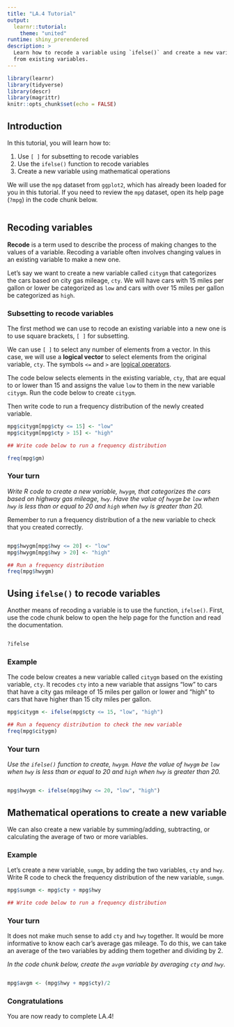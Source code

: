 ```yaml
---
title: "LA.4 Tutorial"
output:
  learnr::tutorial:
    theme: "united"
runtime: shiny_prerendered
description: >
  Learn how to recode a variable using `ifelse()` and create a new variable
  from existing variables.
---
```


```r
library(learnr)
library(tidyverse)
library(descr)
library(magrittr)
knitr::opts_chunk$set(echo = FALSE)
```

## Introduction
In this tutorial, you will learn how to:

1. Use `[ ]` for subsetting to recode variables
2. Use the `ifelse()` function to recode variables
3. Create a new variable using mathematical operations

We will use the `mpg` dataset from `ggplot2`, which has already been loaded for you in this tutorial. If you need to review the `mpg` dataset, open its help page (`?mpg`) in the code chunk below.

```r

```


## Recoding variables
**Recode** is a term used to describe the process of making changes to the values of a variable. Recoding a variable often involves changing values in an existing variable to make a new one.

Let's say we want to create a new variable called `citygm` that categorizes the cars based on city gas mileage, `cty`. We will have cars with 15 miles per gallon or lower be categorized as `low` and cars with over 15 miles per gallon be categorized as `high`.

### Subsetting to recode variables
The first method we can use to recode an existing variable into a new one is to use square brackets, `[ ]` for subsetting.

We can use `[ ]` to select any number of elements from a vector. In this case, we will use a **logical vector** to select elements from the original variable, `cty`. The symbols `<=` and `>` are [logical operators](https://sarakyeo.github.io/COMM-3710-bookdown/docs/start.html#logical-operators).

The code below selects elements in the existing variable, `cty`, that are equal to or lower than 15 and assigns the value `low` to them in the new variable `citygm`. Run the code below to create `citygm`.

Then write code to run a frequency distribution of the newly created variable.

```r
mpg$citygm[mpg$cty <= 15] <- "low"
mpg$citygm[mpg$cty > 15] <- "high"

## Write code below to run a frequency distribution

```

```r
freq(mpg$gm)
```

### Your turn
*Write R code to create a new variable, `hwygm`, that categorizes the cars based on highway gas mileage, `hwy`. Have the value of `hwygm` be `low` when `hwy` is less than or equal to 20 and `high` when `hwy` is greater than 20.*

Remember to run a frequency distribution of a the new variable to check that you created correctly.

```r

```

```r
mpg$hwygm[mpg$hwy <= 20] <- "low"
mpg$hwygm[mpg$hwy > 20] <- "high"

## Run a frequency distribution
freq(mpg$hwygm)
```


## Using `ifelse()` to recode variables
Another means of recoding a variable is to use the function, `ifelse()`. First, use the code chunk below to open the help page for the function and read the documentation.

```r

```

```r
?ifelse
```

### Example
The code below creates a new variable called `citygm` based on the existing variable, `cty`. It recodes `cty` into a new variable that assigns "low" to cars that have a city gas mileage of 15 miles per gallon or lower and "high" to cars that have higher than 15 city miles per gallon.

```r
mpg$citygm <- ifelse(mpg$cty <= 15, "low", "high")

## Run a fequency distribution to check the new variable
freq(mpg$citygm)
```

### Your turn
*Use the `ifelse()` function to create, `hwygm`. Have the value of `hwygm` be `low` when `hwy` is less than or equal to 20 and `high` when `hwy` is greater than 20.*

```r

```

```r
mpg$hwygm <- ifelse(mpg$hwy <= 20, "low", "high")
```


## Mathematical operations to create a new variable
We can also create a new variable by summing/adding, subtracting, or calculating the average of two or more variables.

### Example
Let's create a new variable, `sumgm`, by adding the two variables, `cty` and `hwy`. Write R code to check the frequency distribution of the new variable, `sumgm`.

```r
mpg$sumgm <- mpg$cty + mpg$hwy

## Write code below to run a frequency distribution

```

### Your turn
It does not make much sense to add `cty` and `hwy` together. It would be more informative to know each car's average gas mileage. To do this, we can take an average of the two variables by adding them together and dividing by 2.

*In the code chunk below, create the `avgm` variable by averaging `cty` and `hwy`.*

```e

```

```r
mpg$avgm <- (mpg$hwy + mpg$cty)/2
```

### Congratulations
You are now ready to complete LA.4!
